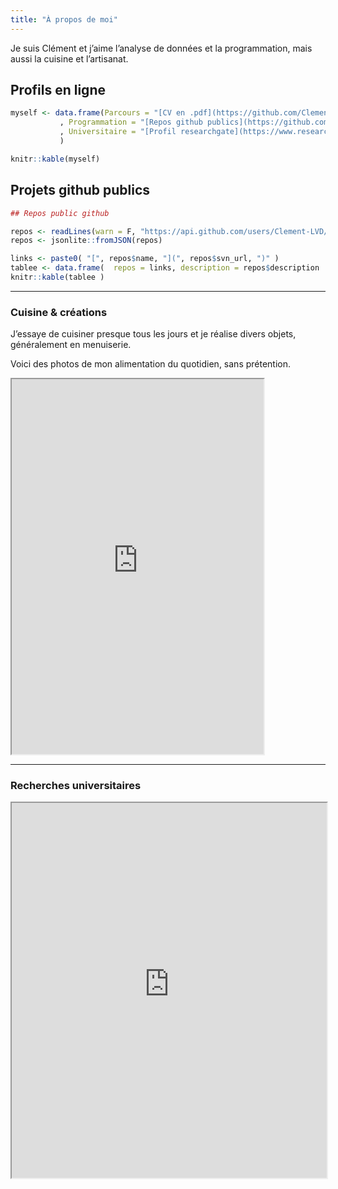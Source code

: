 ```yaml
---
title: "À propos de moi"
---
```


Je suis Clément et j'aime l'analyse de données et la programmation, mais aussi la cuisine et l'artisanat.

## Profils en ligne

```r

myself <- data.frame(Parcours = "[CV en .pdf](https://github.com/Clement-LVD/CV/blob/main/CV_Clement_LVD.pdf)"
           , Programmation = "[Repos github publics](https://github.com/Clement-LVD)"
           , Universitaire = "[Profil researchgate](https://www.researchgate.net/profile/Clement-Laverdet)"
           )

knitr::kable(myself)

```

## Projets github publics

```r
## Repos public github

repos <- readLines(warn = F, "https://api.github.com/users/Clement-LVD/repos")
repos <- jsonlite::fromJSON(repos)

links <- paste0( "[", repos$name, "](", repos$svn_url, ")" )
tablee <- data.frame(  repos = links, description = repos$description  )
knitr::kable(tablee )
```

---

### Cuisine & créations
J'essaye de cuisiner presque tous les jours et je réalise divers objets, généralement en menuiserie. 

Voici des photos de mon alimentation du quotidien, sans prétention.

<iframe src="https://www.instagram.com/diners_quotidiens/embed" width="80%" height="600px"></iframe>

---
### Recherches universitaires

<iframe src="https://scanr.enseignementsup-recherche.gouv.fr/authors/idref258712619" width="100%" height="600px" 
sandbox="allow-scripts allow-same-origin"></iframe>

